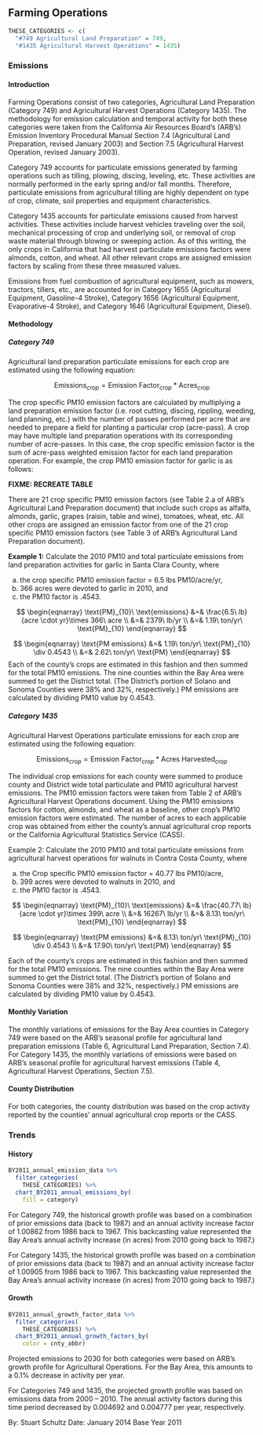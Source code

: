 ## Farming Operations

```r
THESE_CATEGORIES <- c(
  "#749 Agricultural Land Preparation" = 749,
  "#1435 Agricultural Harvest Operations" = 1435)
```

### Emissions

#### Introduction {-}

Farming Operations consist of two categories, Agricultural Land Preparation (Category 749) and Agricultural Harvest Operations (Category 1435). The methodology for emission calculation and temporal activity for both these categories were taken from the California Air Resources Board’s (ARB’s) Emission Inventory Procedural Manual Section 7.4 (Agricultural Land Preparation, revised January 2003) and Section 7.5 (Agricultural Harvest Operation, revised January 2003).

Category 749 accounts for particulate emissions generated by farming operations such as tilling, plowing, discing, leveling, etc. These activities are normally performed in the early spring and/or fall months. Therefore, particulate emissions from agricultural tilling are highly dependent on type of crop, climate, soil properties and equipment characteristics.

Category 1435 accounts for particulate emissions caused from harvest activities. These activities include harvest vehicles traveling over the soil, mechanical processing of crop and underlying soil, or removal of crop waste material through blowing or sweeping action. As of this writing, the only crops in California that had harvest particulate emissions factors were almonds, cotton, and wheat. All other relevant crops are assigned emission factors by scaling from these three measured values.

Emissions from fuel combustion of agricultural equipment, such as mowers, tractors, tillers, etc., are accounted for in Category 1655 (Agricultural Equipment, Gasoline-4 Stroke), Category 1656 (Agricultural Equipment, Evaporative-4 Stroke), and Category 1646 (Agricultural Equipment, Diesel).

#### Methodology {-}

##### Category 749 {#cat_749-methodology -}

Agricultural land preparation particulate emissions for each crop are estimated using the following equation:

$$
\text{Emissions}_{crop} = \text{Emission Factor}_{crop} * \text{Acres}_{crop}
$$

The crop specific PM10 emission factors are calculated by multiplying a land preparation emission factor (i.e. root cutting, discing, rippling, weeding, land planning, etc.) with the number of passes performed per acre that are needed to prepare a field for planting a particular crop (acre-pass). A crop may have multiple land preparation operations with its corresponding number of acre-passes. In this case, the crop specific emission factor is the sum of acre-pass weighted emission factor for each land preparation operation. For example, the crop PM10 emission factor for garlic is as follows:

**FIXME: RECREATE TABLE**

There are 21 crop specific PM10 emission factors (see Table 2.a of ARB’s Agricultural Land Preparation document) that include such crops as alfalfa, almonds, garlic, grapes (raisin, table and wine), tomatoes, wheat, etc. All other crops are assigned an emission factor from one of the 21 crop specific PM10 emission factors (see Table 3 of ARB’s Agricultural Land Preparation document).

**Example 1:** Calculate the 2010 PM10 and total particulate emissions from land preparation activities for garlic in Santa Clara County, where

a. the crop specific PM10 emission factor = 6.5 lbs PM10/acre/yr, 
b. 366 acres were devoted to garlic in 2010, and
c. the PM10 factor is .4543.

$$
\begin{eqnarray}
\text{PM}_{10}\ \text{emissions} &=& \frac{6.5\ lb}{acre \cdot yr}\times 366\ acre \\
  &=& 2379\ lb/yr \\
  &=& 1.19\ ton/yr\ \text{PM}_{10}
\end{eqnarray}
$$

$$
\begin{eqnarray}
\text{PM emissions} &=& 1.19\ ton/yr\ \text{PM}_{10} \div 0.4543 \\
  &=& 2.62\ ton/yr\ \text{PM}
\end{eqnarray}
$$
Each of the county’s crops are estimated in this fashion and then summed for the total PM10 emissions. The nine counties within the Bay Area were summed to get the District total. (The District’s portion of Solano and Sonoma Counties were 38% and 32%, respectively.) PM emissions are calculated by dividing PM10 value by 0.4543.

##### Category 1435 {-}

Agricultural Harvest Operations particulate emissions for each crop are estimated using the following equation:

$$
\text{Emissions}_{crop} = \text{Emission Factor}_{crop} * \text{Acres Harvested}_{crop}
$$

The individual crop emissions for each county were summed to produce county and District wide total particulate and PM10 agricultural harvest emissions. The PM10 emission factors were taken from Table 2 of ARB’s Agricultural Harvest Operations document. Using the PM10 emissions factors for cotton, almonds, and wheat as a baseline, other crop’s PM10 emission factors were estimated. The number of acres to each applicable crop was obtained from either the county’s annual agricultural crop reports or the California Agricultural Statistics Service (CASS).

Example 2: Calculate the 2010 PM10 and total particulate emissions from agricultural harvest operations for walnuts in Contra Costa County, where

a. the Crop specific PM10 emission factor = 40.77 lbs PM10/acre, 
b. 399 acres were devoted to walnuts in 2010, and
c. the PM10 factor is .4543.

$$
\begin{eqnarray}
\text{PM}_{10}\ \text{emissions} &=& \frac{40.77\ lb}{acre \cdot yr}\times 399\ acre \\
  &=& 16267\ lb/yr \\
  &=& 8.13\ ton/yr\ \text{PM}_{10}
\end{eqnarray}
$$

$$
\begin{eqnarray}
\text{PM emissions} &=& 8.13\ ton/yr\ \text{PM}_{10} \div 0.4543 \\
  &=& 17.90\ ton/yr\ \text{PM}
\end{eqnarray}
$$

Each of the county’s crops are estimated in this fashion and then summed for the total PM10 emissions. The nine counties within the Bay Area were summed to get the District total. (The District’s portion of Solano and Sonoma Counties were 38% and 32%, respectively.) PM emissions are calculated by dividing PM10 value by 0.4543.

#### Monthly Variation {-}

The monthly variations of emissions for the Bay Area counties in Category 749 were based on the ARB’s seasonal profile for agricultural land preparation emissions (Table 6, Agricultural Land Preparation, Section 7.4). For Category 1435, the monthly variations of emissions were based on ARB’s seasonal profile for agricultural harvest emissions (Table 4, Agricultural Harvest Operations, Section 7.5).

#### County Distribution {-}

For both categories, the county distribution was based on the crop activity reported by the counties’ annual agricultural crop reports or the CASS.

### Trends

#### History {-}

```r
BY2011_annual_emission_data %>%
  filter_categories(
    THESE_CATEGORIES) %>%
  chart_BY2011_annual_emissions_by(
    fill = category) 
```

For Category 749, the historical growth profile was based on a combination of prior emissions data (back to 1987) and an annual activity increase factor of 1.00862 from 1986 back to 1967. This backcasting value represented the Bay Area’s annual activity increase (in acres) from 2010 going back to 1987.)

For Category 1435, the historical growth profile was based on a combination of prior emissions data (back to 1987) and an annual activity increase factor of 1.00905 from 1986 back to 1967. This backcasting value represented the Bay Area’s annual activity increase (in acres) from 2010 going back to 1987.)

#### Growth {-}

```r
BY2011_annual_growth_factor_data %>%
  filter_categories(
    THESE_CATEGORIES) %>%
  chart_BY2011_annual_growth_factors_by(
    color = cnty_abbr) 
```

Projected emissions to 2030 for both categories were based on ARB’s growth profile for Agricultural Operations. For the Bay Area, this amounts to a 0.1% decrease in activity per year.

For Categories 749 and 1435, the projected growth profile was based on emissions data from 2000 – 2010. The annual activity factors during this time period decreased by 0.004692 and 0.004777 per year, respectively.

By: Stuart Schultz 
Date: January 2014 
Base Year 2011
